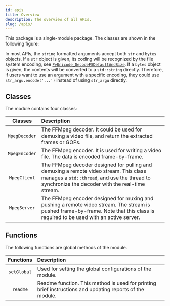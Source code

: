 ```yaml
---
id: apis
title: Overview
description: The overview of all APIs.
slug: /apis/
---
```




This package is a single-module package. The classes are shown in the following figure:

<p>
  <OverviewSvg className="mermaid"/>
</p>

In most APIs, the `string` formatted arguments accept both `str` and `bytes` objects. If a `str` object is given, its coding will be recognized by the file system encoding, see [`PyUnicode_DecodeFSDefaultAndSize`<IconExternalLink/>][py-decodefs]. If a `bytes` object is given, the contents will be converted to a `std::string` directly. Therefore, if users want to use an argument with a specific encoding, they could use `str_argu.encode('...')` instead of using `str_argu` directly.

## Classes

The module contains four classes:

|  Classes  |  <div className="center">Description</div>  |
| :------: | :----------- |
| <SourceURL url="MpegCoder.h#L21"><InlineIcon icon={vsiSymbolClass}/> `MpegDecoder`</SourceURL> | The FFMpeg decoder. It could be used for demuxing a video file, and return the extracted frames or GOPs. |
| <SourceURL url="MpegCoder.h#L82"><InlineIcon icon={vsiSymbolClass}/> `MpegEncoder`</SourceURL> | The FFMpeg encoder. It is used for writing a video file. The data is encoded frame-by-frame. |
| <SourceURL url="MpegStreamer.h#L49"><InlineIcon icon={vsiSymbolClass}/> `MpegClient`</SourceURL> | The FFMpeg decoder designed for pulling and demuxing a remote video stream. This class manages a `std::thread`, and use the thread to synchronize the decoder with the real-time stream. |
| <SourceURL url="MpegStreamer.h#L114"><InlineIcon icon={vsiSymbolClass}/> `MpegServer`</SourceURL> | The FFMpeg encoder designed for muxing and pushing a remote video stream. The stream is pushed frame-by-frame. Note that this class is required to be used with an active server. |

## Functions

The following functions are global methods of the module.

|  Functions  |  <div className="center">Description</div>  |
| :------: | :----------- |
| <SourceURL url="MpegPyd.h#L131"><InlineIcon icon={mdiFunctionVariant}/> `setGlobal`</SourceURL> | Used for setting the global configurations of the module. |
| <SourceURL url="MpegPyd.h#L158"><InlineIcon icon={mdiFunctionVariant}/> `readme`</SourceURL> | Readme function. This method is used for printing brief instructions and updating reports of the module. |

[py-decodefs]:https://docs.python.org/zh-cn/3/c-api/unicode.html#c.PyUnicode_DecodeFSDefaultAndSize "PyUnicode_DecodeFSDefaultAndSize"
